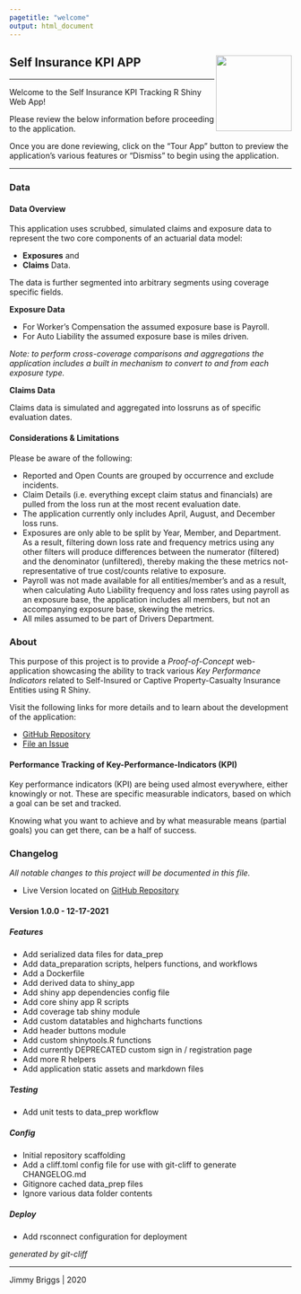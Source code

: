 ---
pagetitle: "welcome"
output: html_document
---

## Self Insurance KPI APP <img src='images/KPI-Tracking.png' align="right" height="135" /> {.tabset}

***

Welcome to the Self Insurance KPI Tracking R Shiny Web App! 

Please review the below information before proceeding to the application. 

Once you are done reviewing, click on the "Tour App" button to preview the 
application's various features or "Dismiss" to begin using the application.

***

### Data {.tabset}

#### Data Overview

This application uses scrubbed, simulated claims and exposure data to represent the two 
core components of an actuarial data model: 

- **Exposures** and 
- **Claims** Data.

The data is further segmented into arbitrary segments using coverage specific fields.

**Exposure Data**

- For Worker's Compensation the assumed exposure base is Payroll.
- For Auto Liability the assumed exposure base is miles driven.

*Note: to perform cross-coverage comparisons and aggregations the application 
includes a built in mechanism to convert to and from each exposure type.*

**Claims Data**

Claims data is simulated and aggregated into lossruns as of specific evaluation dates.

#### Considerations & Limitations 

Please be aware of the following: 

+ Reported and Open Counts are grouped by occurrence and exclude incidents. 
+ Claim Details (i.e. everything except claim status and financials) are pulled 
from the loss run at the most recent evaluation date. 
+ The application currently only includes April, August, and December loss runs. 
+ Exposures are only able to be split by Year, Member, and Department. 
As a result, filtering down loss rate and frequency metrics using any other 
filters will produce differences between the numerator (filtered) and the 
denominator (unfiltered), thereby making the these metrics not-representative 
of true cost/counts relative to exposure. 
+ Payroll was not made available for all entities/member's and as a result, when 
calculating Auto Liability frequency and loss rates using payroll as an exposure 
base, the application includes all members, but not an accompanying exposure base, skewing the metrics. 
+ All miles assumed to be part of Drivers Department.  

### About

This purpose of this project is to provide  a *Proof-of-Concept* web-application 
showcasing the ability to track various *Key Performance Indicators* related to 
Self-Insured or Captive Property-Casualty Insurance Entities using R Shiny.

Visit the following links for more details and to learn about the development of 
the application:

- [GitHub Repository](https://github.com/jimbrig/self-insurance-kpi-app)
- [File an Issue](https://github.com/jimbrig/self-insurance-kpi-app)

#### Performance Tracking of Key-Performance-Indicators (KPI)

Key performance indicators (KPI) are being used almost everywhere, either knowingly or not. These are specific measurable indicators, based on which a goal can be set and tracked.

Knowing what you want to achieve and by what measurable means (partial goals) you can get there, can be a half of success. 

### Changelog

*All notable changes to this project will be documented in this file.*

- Live Version located on [GitHub Repository](https://github.com/jimbrig/self-insurance-kpi-app/blob/main/CHANGELOG.md)

#### Version 1.0.0 - 12-17-2021

##### Features

- Add serialized data files for data_prep
- Add data_preparation scripts, helpers functions, and workflows
- Add a Dockerfile
- Add derived data to shiny_app
- Add shiny app dependencies config file
- Add core shiny app R scripts
- Add coverage tab shiny module
- Add custom datatables and highcharts functions
- Add header buttons module
- Add custom shinytools.R functions
- Add currently DEPRECATED custom sign in / registration page
- Add more R helpers
- Add application static assets and markdown files

##### Testing

- Add unit tests to data_prep workflow

##### Config

- Initial repository scaffolding
- Add a cliff.toml config file for use with git-cliff to generate CHANGELOG.md
- Gitignore cached data_prep files
- Ignore various data folder contents

##### Deploy

- Add rsconnect configuration for deployment

*generated by git-cliff*

***

Jimmy Briggs | 2020
